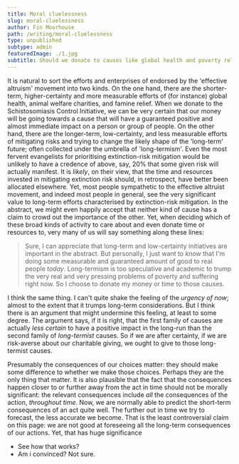 ```yaml
---
title: Moral cluelessness
slug: moral-cluelessness
author: Fin Moorhouse
path: /writing/moral-cluelessness
type: unpublished
subtype: admin
featuredImage: ./1.jpg
subtitle: Should we donate to causes like global health and poverty relief over very long-term causes because we can be more certain that they do good?
---
```


It is natural to sort the efforts and enterprises of endorsed by the 'effective altruism' movement into two kinds. On the one hand, there are the shorter-term, higher-certainty and more measurable efforts of (for instance) global health, animal welfare charities, and famine relief. When we donate to the Schistosomiasis Control Initiative, we can be very certain that our money will be going towards a cause that will have a guaranteed positive and almost immediate impact on a person or group of people. On the other hand, there are the longer-term, low-certainty, and less measurable efforts of mitigating risks and trying to change the likely shape of the 'long-term' future; often collected under the umbrella of 'long-termism'. Even the most fervent evangelists for prioritising extinction-risk mitigation would be unlikely to have a credence of above, say, 20% that some given risk will actually manifest. It is _likely_, on their view, that the time and resources invested in mitigating extinction risk should, in retrospect, have better been allocated elsewhere. Yet, most people sympathetic to the effective altruist movement, and indeed most people in general, see the very significant value to long-term efforts characterised by extinction-risk mitigation. In the abstract, we might even happily accept that neither kind of cause has a claim to crowd out the importance of the other. Yet, when deciding which of these broad kinds of activity to care about and even donate time or resources to, very many of us will say something along these lines:

> Sure, I can appreciate that long-term and low-certainty initiatives are important in the abstract. But personally, I just want to _know_ that I'm doing some measurable and guaranteed amount of good to real people _today_. Long-termism is too speculative and academic to trump the very real and very pressing problems of poverty and suffering right now. So I choose to donate my money or time to those causes.

I think the same thing. I can't quite shake the feeling of the _urgency of now_; almost to the extent that it trumps long-term considerations. But I think there is an argument that might undermine this feeling, at least to some degree. The argument says, if it is right, that the first family of causes are actually _less certain_ to have a positive impact in the long-run than the second family of _long-termist_ causes. So if we are after certainty, if we are risk-averse about our charitable giving, we ought to give to those long-termist causes.

Presumably the consequences of our choices matter: they should make some difference to whether we make those choices. Perhaps they are the only thing that matter. It is also plausible that the fact that the consequences happen closer to or further away from the act in time should not be morally significant: the relevant consequences include _all_ the consequences of the action, _throughout time_. Now, we are normally able to predict the short-term consequences of an act quite well. The further out in time we try to forecast, the less accurate we become. That is the least controversial claim on this page: we are not good at foreseeing all the long-term consequences of our actions. Yet, that has huge significance

- See how that works?
- Am i convinced? Not sure.
